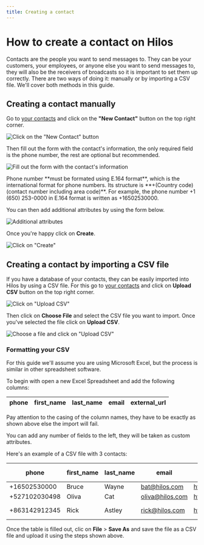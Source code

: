 ```yaml
---
title: Creating a contact
---
```


# How to create a contact on Hilos

Contacts are the people you want to send messages to. They can be your customers, your employees, or anyone else you want to send messages to, they will also be the receivers of broadcasts so it is important to set them up correctly. There are two ways of doing it: manually or by importing a CSV file. We'll cover both methods in this guide.

## Creating a contact manually

Go to [your contacts](https://app.hilos.io/contact) and click on the **"New Contact"** button on the top right corner.

![Click on the "New Contact" button](https://hilos-media.s3.us-east-2.amazonaws.com/documentation/userdocs/using-hilos/reference/contacts/creating-a-contact/img1.png)

Then fill out the form with the contact's information, the only required field is the phone number, the rest are optional but recommended.

![Fill out the form with the contact's information](https://hilos-media.s3.us-east-2.amazonaws.com/documentation/userdocs/using-hilos/reference/contacts/creating-a-contact/img2.png)

<Note>
Phone number **must be formated using E.164 format**, which is the international format for phone numbers. Its structure is **+(Country code) (contact number including area code)**. For example, the phone number +1 (650) 253-0000 in E.164 format is written as +16502530000.
</Note>

You can then add additional attributes by using the form below.

![Additional attributes](https://hilos-media.s3.us-east-2.amazonaws.com/documentation/userdocs/using-hilos/reference/contacts/creating-a-contact/img3.png)

Once you're happy click on **Create**.

![Click on "Create"](https://hilos-media.s3.us-east-2.amazonaws.com/documentation/userdocs/using-hilos/reference/contacts/creating-a-contact/img4.png)

## Creating a contact by importing a CSV file

If you have a database of your contacts, they can be easily imported into Hilos by using a CSV file. For this go to [your contacts](https://app.hilos.io/contact) and click on **Upload CSV** button on the top right corner.

![Click on "Upload CSV"](https://hilos-media.s3.us-east-2.amazonaws.com/documentation/userdocs/using-hilos/reference/contacts/creating-a-contact/img5.png)

Then click on **Choose File** and select the CSV file you want to import. Once you've selected the file click on **Upload CSV**.

![Choose a file and click on "Upload CSV"](https://hilos-media.s3.us-east-2.amazonaws.com/documentation/userdocs/using-hilos/reference/contacts/creating-a-contact/img6.png)

### Formatting your CSV

For this guide we'll assume you are using Microsoft Excel, but the process is similar in other spreadsheet software.

To begin with open a new Excel Spreadsheet and add the following columns:

| phone        | first_name | last_name | email          | external_url   |
|--------------|------------|-----------|----------------|----------------|

<Warning>
Pay attention to the casing of the column names, they have to be exactly as shown above else the import will fail.
</Warning>

You can add any number of fields to the left, they will be taken as custom attributes.

Here's an example of a CSV file with 3 contacts:

| phone         | first_name | last_name | email           | external_url   | favorite cat   |
|---------------|------------|-----------|-----------------|----------------|----------------|
| +16502530000  | Bruce      | Wayne     | bat@hilos.com   | https://hilos.com | Calico         |
| +527102030498 | Oliva      | Cat       | oliva@hilos.com | https://hilos.com | Panthers       |
| +863142912345 | Rick       | Astley    | rick@hilos.com  | https://hilos.com | Orange cats    |

Once the table is filled out, clic on **File** > **Save As** and save the file as a CSV file and upload it using the steps shown above.
